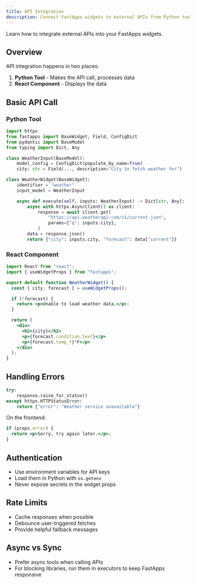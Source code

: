 ```yaml
---
title: API Integration
description: Connect FastApps widgets to external APIs from Python tools and display results in React.
---
```


Learn how to integrate external APIs into your FastApps widgets.

## Overview

API integration happens in two places:
1. **Python Tool** - Makes the API call, processes data
2. **React Component** - Displays the data

## Basic API Call

### Python Tool

```python
import httpx
from fastapps import BaseWidget, Field, ConfigDict
from pydantic import BaseModel
from typing import Dict, Any

class WeatherInput(BaseModel):
    model_config = ConfigDict(populate_by_name=True)
    city: str = Field(..., description="City to fetch weather for")

class WeatherWidget(BaseWidget):
    identifier = "weather"
    input_model = WeatherInput

    async def execute(self, inputs: WeatherInput) -> Dict[str, Any]:
        async with httpx.AsyncClient() as client:
            response = await client.get(
                "https://api.weatherapi.com/v1/current.json",
                params={"q": inputs.city},
            )
        data = response.json()
        return {"city": inputs.city, "forecast": data["current"]}
```

### React Component

```jsx
import React from "react";
import { useWidgetProps } from "fastapps";

export default function WeatherWidget() {
  const { city, forecast } = useWidgetProps();

  if (!forecast) {
    return <p>Unable to load weather data.</p>;
  }

  return (
    <div>
      <h2>{city}</h2>
      <p>{forecast.condition.text}</p>
      <p>{forecast.temp_f}°F</p>
    </div>
  );
}
```

## Handling Errors

```python
try:
    response.raise_for_status()
except httpx.HTTPStatusError:
    return {"error": "Weather service unavailable"}
```

On the frontend:

```jsx
if (props.error) {
  return <p>Sorry, try again later.</p>;
}
```

## Authentication

- Use environment variables for API keys
- Load them in Python with `os.getenv`
- Never expose secrets in the widget props

## Rate Limits

- Cache responses when possible
- Debounce user-triggered fetches
- Provide helpful fallback messages

## Async vs Sync

- Prefer async tools when calling APIs
- For blocking libraries, run them in executors to keep FastApps responsive
